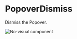 # PopoverDismiss

Dismiss the Popover.

![No-visual component](public/assets/no-visual-component.webp)